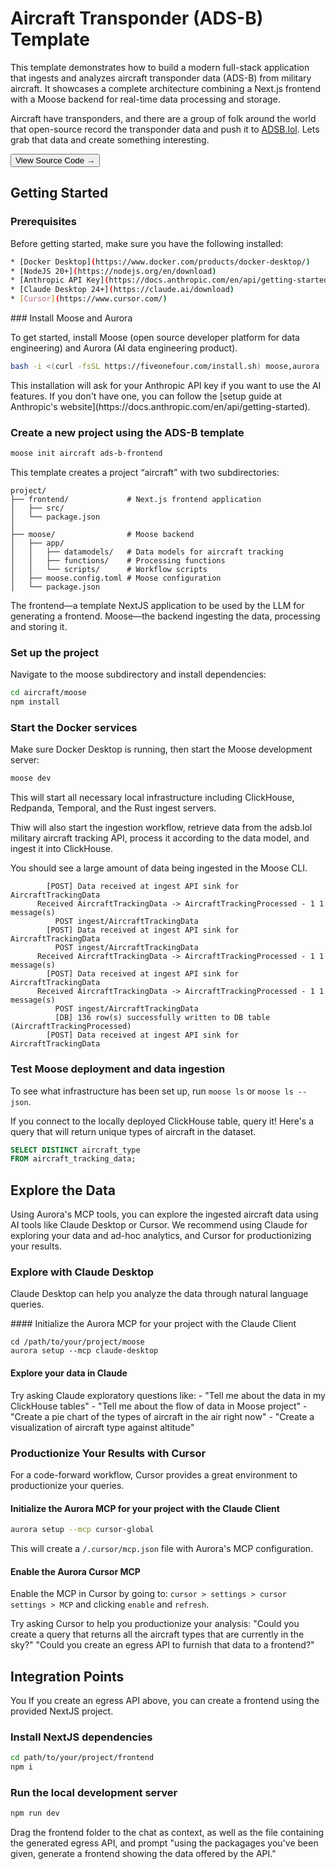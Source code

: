 
# Aircraft Transponder (ADS-B) Template

This template demonstrates how to build a modern full-stack application that ingests and analyzes aircraft transponder data (ADS-B) from military aircraft. It showcases a complete architecture combining a Next.js frontend with a Moose backend for real-time data processing and storage.

Aircraft have transponders, and there are a group of folk around the world that open-source record the transponder data and push it to [ADSB.lol](https://adsb.lol/). Lets grab that data and create something interesting.

<Link href="https://github.com/514-labs/moose/tree/main/templates/ads-b-frontend">
  <Button variant="outline">View Source Code →</Button>
</Link>

## Getting Started

### Prerequisites

Before getting started, make sure you have the following installed:

```bash filename="Requirements" copy
* [Docker Desktop](https://www.docker.com/products/docker-desktop/)  
* [NodeJS 20+](https://nodejs.org/en/download)  
* [Anthropic API Key](https://docs.anthropic.com/en/api/getting-started)  
* [Claude Desktop 24+](https://claude.ai/download)  
* [Cursor](https://www.cursor.com/)
```

<Steps>
### Install Moose and Aurora

To get started, install Moose (open source developer platform for data engineering) and Aurora (AI data engineering product).

```bash filename="terminal" copy
bash -i <(curl -fsSL https://fiveonefour.com/install.sh) moose,aurora
```

<Callout type="info" title="Anthropic API Key">
This installation will ask for your Anthropic API key if you want to use the AI features. If you don't have one, you can follow the [setup guide at Anthropic's website](https://docs.anthropic.com/en/api/getting-started).
</Callout>

### Create a new project using the ADS-B template

```bash filename="terminal" copy
moose init aircraft ads-b-frontend
```

This template creates a project “aircraft” with two subdirectories:

```
project/
├── frontend/             # Next.js frontend application
│   ├── src/
│   └── package.json
│
├── moose/                # Moose backend
│   ├── app/
│   │   ├── datamodels/   # Data models for aircraft tracking
│   │   ├── functions/    # Processing functions
│   │   └── scripts/      # Workflow scripts
│   ├── moose.config.toml # Moose configuration
│   └── package.json
```

The frontend—a template NextJS application to be used by the LLM for generating a frontend. Moose—the backend ingesting the data, processing and storing it. 

### Set up the project

Navigate to the moose subdirectory and install dependencies:

```bash filename="terminal" copy
cd aircraft/moose
npm install
```

### Start the Docker services

Make sure Docker Desktop is running, then start the Moose development server:

```bash filename="terminal" copy
moose dev
```

This will start all necessary local infrastructure including ClickHouse, Redpanda, Temporal, and the Rust ingest servers.

Thiw will also start the ingestion workflow, retrieve data from the adsb.lol military aircraft tracking API, process it according to the data model, and ingest it into ClickHouse.

You should see a large amount of data being ingested in the Moose CLI.

```
        [POST] Data received at ingest API sink for AircraftTrackingData
      Received AircraftTrackingData -> AircraftTrackingProcessed - 1 1 message(s)
          POST ingest/AircraftTrackingData
        [POST] Data received at ingest API sink for AircraftTrackingData
          POST ingest/AircraftTrackingData
      Received AircraftTrackingData -> AircraftTrackingProcessed - 1 1 message(s)
        [POST] Data received at ingest API sink for AircraftTrackingData
      Received AircraftTrackingData -> AircraftTrackingProcessed - 1 1 message(s)
          POST ingest/AircraftTrackingData
          [DB] 136 row(s) successfully written to DB table (AircraftTrackingProcessed)
        [POST] Data received at ingest API sink for AircraftTrackingData
```

### Test Moose deployment and data ingestion

To see what infrastructure has been set up, run `moose ls` or `moose ls --json`.

If you connect to the locally deployed ClickHouse table, query it! Here's a query that will return unique types of aircraft in the dataset.

```SQL
SELECT DISTINCT aircraft_type
FROM aircraft_tracking_data;
```

</Steps>

## Explore the Data

Using Aurora's MCP tools, you can explore the ingested aircraft data using AI tools like Claude Desktop or Cursor. We recommend using Claude for exploring your data and ad-hoc analytics, and Cursor for productionizing your results.

### Explore with Claude Desktop

Claude Desktop can help you analyze the data through natural language queries.

<Steps>
#### Initialize the Aurora MCP for your project with the Claude Client

```
cd /path/to/your/project/moose
aurora setup --mcp claude-desktop
```

</Steps>

#### Explore your data in Claude

<Callout type="info" title="Example Questions for Claude">
Try asking Claude exploratory questions like:
- "Tell me about the data in my ClickHouse tables"
- "Tell me about the flow of data in Moose project"
- "Create a pie chart of the types of aircraft in the air right now"
- "Create a visualization of aircraft type against altitude"
</Callout>

### Productionize Your Results with Cursor

For a code-forward workflow, Cursor provides a great environment to productionize your queries.

</Steps>

#### Initialize the Aurora MCP for your project with the Claude Client

```bash filename="terminal" copy
aurora setup --mcp cursor-global
```

This will create a `/.cursor/mcp.json` file with Aurora's MCP configuration.

#### Enable the Aurora Cursor MCP
Enable the MCP in Cursor by going to:
`cursor > settings > cursor settings > MCP` and clicking `enable` and `refresh`.

<Callout type="info" title="Example Question for Cursor">
Try asking Cursor to help you productionize your analysis:
"Could you create a query that returns all the aircraft types that are currently in the sky?"
"Could you create an egress API to furnish that data to a frontend?"
</Callout>

## Integration Points

You If you create an egress API above, you can create a frontend using the provided NextJS project.

<Steps>

### Install NextJS dependencies

```bash filename="terminal" copy
cd path/to/your/project/frontend
npm i
```

### Run the local development server

```bash filename="terminal" copy
npm run dev
```

</Steps>

<Callout type="info" title="Example Prompts for generating a frontend">
Drag the frontend folder to the chat as context, as well as the file containing the generated egress API, and prompt "using the packagages you've been given, generate a frontend showing the data offered by the API."
</Callout>